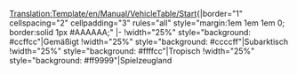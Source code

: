 <noinclude>[[Translation:Template/en/Manual/VehicleTable/Start]]</noinclude>{|border="1" cellspacing="2" cellpadding="3" rules="all" style="margin:1em 1em 1em 0; border:solid 1px #AAAAAA;"
|-
!width="25%" style="background: #ccffcc"|Gemäßigt
!width="25%" style="background: #ccccff"|Subarktisch
!width="25%" style="background: #ffffcc"|Tropisch
!width="25%" style="background: #ff9999"|Spielzeugland